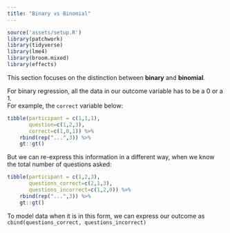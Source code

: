 ```yaml
---
title: "Binary vs Binomial"
---
```


```r
source('assets/setup.R')
library(patchwork)
library(tidyverse)
library(lme4)
library(broom.mixed)
library(effects)
```


This section focuses on the distinction between **binary** and **binomial**.  

For binary regression, all the data in our outcome variable has to be a 0 or a 1.  
For example, the `correct` variable below:  

```r
tibble(participant = c(1,1,1),
       question=c(1,2,3),
       correct=c(1,0,1)) %>%
    rbind(rep("...",3)) %>%
    gt::gt()
```

But we can re-express this information in a different way, when we know the total number of questions asked: 

```r
tibble(participant = c(1,2,3),
       questions_correct=c(2,1,3),
       questions_incorrect=c(1,2,0)) %>% 
    rbind(rep("...",3)) %>% 
    gt::gt()
```

To model data when it is in this form, we can express our outcome as `cbind(questions_correct, questions_incorrect)`

